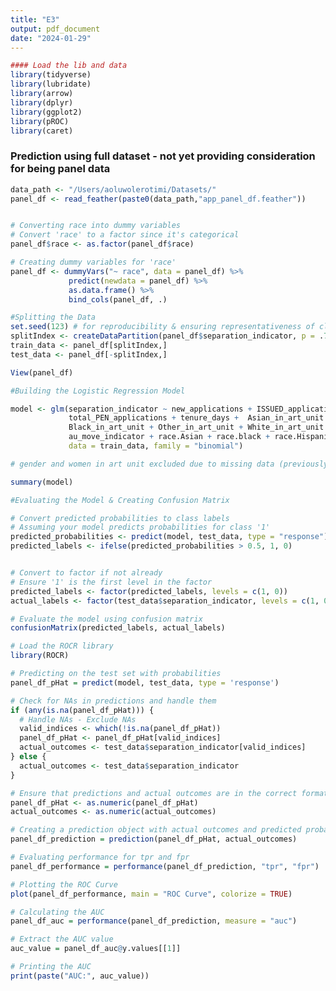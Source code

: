 ```yaml
---
title: "E3"
output: pdf_document
date: "2024-01-29"
---
```


```r
#### Load the lib and data
library(tidyverse)
library(lubridate)
library(arrow)
library(dplyr)
library(ggplot2)
library(pROC)
library(caret)
```

### Prediction using full dataset - not yet providing consideration for being panel data

```r

data_path <- "/Users/aoluwolerotimi/Datasets/"
panel_df <- read_feather(paste0(data_path,"app_panel_df.feather"))


# Converting race into dummy variables
# Convert 'race' to a factor since it's categorical
panel_df$race <- as.factor(panel_df$race)

# Creating dummy variables for 'race'
panel_df <- dummyVars("~ race", data = panel_df) %>%
             predict(newdata = panel_df) %>%
             as.data.frame() %>%
             bind_cols(panel_df, .)

#Splitting the Data
set.seed(123) # for reproducibility & ensuring representativeness of classes in both sets
splitIndex <- createDataPartition(panel_df$separation_indicator, p = .70, list = FALSE, times = 1)
train_data <- panel_df[splitIndex,]
test_data <- panel_df[-splitIndex,]
```

```r
View(panel_df)
```

```r
#Building the Logistic Regression Model

model <- glm(separation_indicator ~ new_applications + ISSUED_applications + total_abn_applications +
             total_PEN_applications + tenure_days +  Asian_in_art_unit +
             Black_in_art_unit + Other_in_art_unit + White_in_art_unit +
             au_move_indicator + race.Asian + race.black + race.Hispanic + race.other,
             data = train_data, family = "binomial")

# gender and women in art unit excluded due to missing data (previously imputed 0 for N/A in Women in Art unit but realized that wasn't a good approach since the reason it was N/A was because the associated gender data for women was missing )

summary(model)
```

```r
#Evaluating the Model & Creating Confusion Matrix

# Convert predicted probabilities to class labels
# Assuming your model predicts probabilities for class '1'
predicted_probabilities <- predict(model, test_data, type = "response")
predicted_labels <- ifelse(predicted_probabilities > 0.5, 1, 0)


# Convert to factor if not already
# Ensure '1' is the first level in the factor
predicted_labels <- factor(predicted_labels, levels = c(1, 0))
actual_labels <- factor(test_data$separation_indicator, levels = c(1, 0))

# Evaluate the model using confusion matrix
confusionMatrix(predicted_labels, actual_labels)
```

```r
# Load the ROCR library
library(ROCR)
```

```r
# Predicting on the test set with probabilities
panel_df_pHat = predict(model, test_data, type = 'response')

# Check for NAs in predictions and handle them
if (any(is.na(panel_df_pHat))) {
  # Handle NAs - Exclude NAs
  valid_indices <- which(!is.na(panel_df_pHat))
  panel_df_pHat <- panel_df_pHat[valid_indices]
  actual_outcomes <- test_data$separation_indicator[valid_indices]
} else {
  actual_outcomes <- test_data$separation_indicator
}

# Ensure that predictions and actual outcomes are in the correct format
panel_df_pHat <- as.numeric(panel_df_pHat)
actual_outcomes <- as.numeric(actual_outcomes)

# Creating a prediction object with actual outcomes and predicted probabilities
panel_df_prediction = prediction(panel_df_pHat, actual_outcomes)

# Evaluating performance for tpr and fpr
panel_df_performance = performance(panel_df_prediction, "tpr", "fpr")

# Plotting the ROC Curve
plot(panel_df_performance, main = "ROC Curve", colorize = TRUE)

```

```r
# Calculating the AUC
panel_df_auc = performance(panel_df_prediction, measure = "auc")

# Extract the AUC value
auc_value = panel_df_auc@y.values[[1]]

# Printing the AUC
print(paste("AUC:", auc_value))
```
